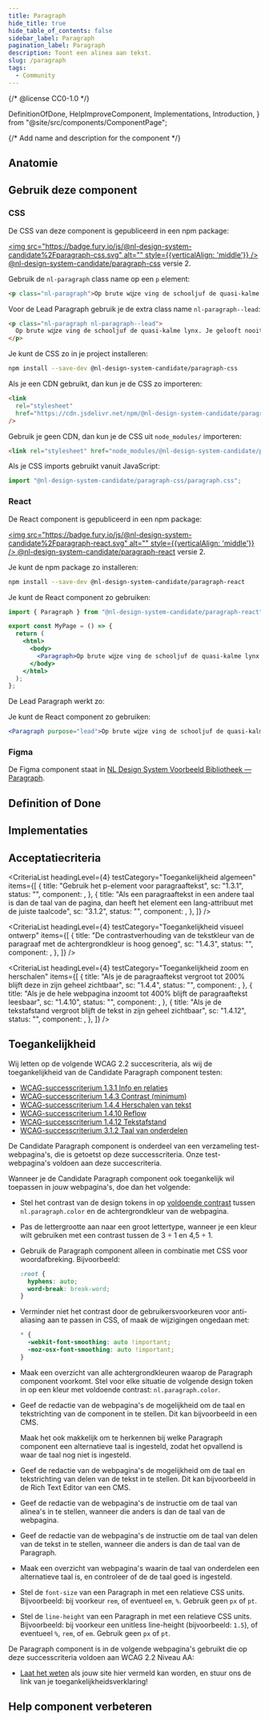 ```yaml
---
title: Paragraph
hide_title: true
hide_table_of_contents: false
sidebar_label: Paragraph
pagination_label: Paragraph
description: Toont een alinea aan tekst.
slug: /paragraph
tags:
  - Community
---
```


{/* @license CC0-1.0 */}

  DefinitionOfDone,
  HelpImproveComponent,
  Implementations,
  Introduction,
} from "@site/src/components/ComponentPage";

{/* Add name and description for the component */}


<Introduction component={component} headingLevel={1} description={description} />

<ComponentAliases component={component} />

## Anatomie

<ComponentAnatomy component={component} illustration={ParagraphIllustration} />

## Gebruik deze component

### CSS

De CSS van deze component is gepubliceerd in een npm package:

[<img src="https://badge.fury.io/js/@nl-design-system-candidate%2Fparagraph-css.svg" alt="" style={{verticalAlign: 'middle'}} /> @nl-design-system-candidate/paragraph-css](https://www.npmjs.com/package/@nl-design-system-candidate/paragraph-css)
versie 2.

Gebruik de `nl-paragraph` class name op een `p` element:

```html
<p class="nl-paragraph">Op brute wĳze ving de schooljuf de quasi-kalme lynx.</p>
```

Voor de Lead Paragraph gebruik je de extra class name `nl-paragraph--lead`:

```html
<p class="nl-paragraph nl-paragraph--lead">
  Op brute wĳze ving de schooljuf de quasi-kalme lynx. Je gelooft nooit wat er toen gebeurde!
</p>
```

Je kunt de CSS zo in je project installeren:

```sh
npm install --save-dev @nl-design-system-candidate/paragraph-css
```

Als je een CDN gebruikt, dan kun je de CSS zo importeren:

```html
<link
  rel="stylesheet"
  href="https://cdn.jsdelivr.net/npm/@nl-design-system-candidate/paragraph-css@2/dist/paragraph.css"
/>
```

Gebruik je geen CDN, dan kun je de CSS uit `node_modules/` importeren:

```html
<link rel="stylesheet" href="node_modules/@nl-design-system-candidate/paragraph-css@2/dist/paragraph.css" />
```

Als je CSS imports gebruikt vanuit JavaScript:

```js
import "@nl-design-system-candidate/paragraph-css/paragraph.css";
```

### React

De React component is gepubliceerd in een npm package:

[<img src="https://badge.fury.io/js/@nl-design-system-candidate%2Fparagraph-react.svg" alt="" style={{verticalAlign: 'middle'}} /> @nl-design-system-candidate/paragraph-react](https://www.npmjs.com/package/@nl-design-system-candidate/paragraph-react)
versie 2.

Je kunt de npm package zo installeren:

```sh
npm install --save-dev @nl-design-system-candidate/paragraph-react
```

Je kunt de React component zo gebruiken:

```jsx
import { Paragraph } from "@nl-design-system-candidate/paragraph-react";

export const MyPage = () => {
  return (
    <html>
      <body>
        <Paragraph>Op brute wĳze ving de schooljuf de quasi-kalme lynx.</Paragraph>
      </body>
    </html>
  );
};
```

De Lead Paragraph werkt zo:

Je kunt de React component zo gebruiken:

```jsx
<Paragraph purpose="lead">Op brute wĳze ving de schooljuf de quasi-kalme lynx.</Paragraph>
```

### Figma

De Figma component staat in [NL Design System Voorbeeld Bibliotheek — Paragraph](https://www.figma.com/design/shhwGcqPLi2CapK0P1zz8O/NLDS---Voorbeeld---Bibliotheek?node-id=150-734&node-type=canvas&t=SxsN8cwA5f9cXqQx-0).

## Definition of Done

<DefinitionOfDone component={component} headingLevel={3} />

## Implementaties

<Implementations component={component} headingLevel={3} />

## Acceptatiecriteria

<AcIntro />

<CriteriaList
  headingLevel={4}
  testCategory="Toegankelijkheid algemeen"
  items={[
    {
      title: "Gebruik het p-element voor paragraaftekst",
      sc: "1.3.1",
      status: "",
      component: <Wcag131 />,
    },
    {
      title:
        "Als een paragraaftekst in een andere taal is dan de taal van de pagina, dan heeft het element een lang-attribuut met de juiste taalcode",
      sc: "3.1.2",
      status: "",
      component: <Wcag312 />,
    },
  ]}
/>

<CriteriaList
  headingLevel={4}
  testCategory="Toegankelijkheid visueel ontwerp"
  items={[
    {
      title: "De contrastverhouding van de tekstkleur van de paragraaf met de achtergrondkleur is hoog genoeg",
      sc: "1.4.3",
      status: "",
      component: <Wcag143 />,
    },
  ]}
/>

<CriteriaList
  headingLevel={4}
  testCategory="Toegankelijkheid zoom en herschalen"
  items={[
    {
      title: "Als je de paragraaftekst vergroot tot 200% blijft deze in zijn geheel zichtbaar",
      sc: "1.4.4",
      status: "",
      component: <Wcag144 />,
    },
    {
      title: "Als je de hele webpagina inzoomt tot 400% blijft de paragraaftekst leesbaar",
      sc: "1.4.10",
      status: "",
      component: <Wcag1410 />,
    },
    {
      title: "Als je de tekstafstand vergroot blijft de tekst in zijn geheel zichtbaar",
      sc: "1.4.12",
      status: "",
      component: <Wcag1412 />,
    },
  ]}
/>

## Toegankelijkheid

Wij letten op de volgende WCAG 2.2 succescriteria, als wij de toegankelijkheid van de Candidate Paragraph component testen:

- [WCAG-successcriterium 1.3.1 Info en relaties](/wcag/1.3.1)
- [WCAG-successcriterium 1.4.3 Contrast (minimum)](/wcag/1.4.3)
- [WCAG-successcriterium 1.4.4 Herschalen van tekst](https://nldesignsystem.nl/wcag/1.4.4)
- [WCAG-successcriterium 1.4.10 Reflow](/wcag/1.4.10)
- [WCAG-successcriterium 1.4.12 Tekstafstand](/wcag/1.4.12)
- [WCAG-successcriterium 3.1.2 Taal van onderdelen](/wcag/3.1.2)

De Candidate Paragraph component is onderdeel van een verzameling test-webpagina's, die is getoetst op deze successcriteria. Onze test-webpagina's voldoen aan deze succescriteria.

Wanneer je de Candidate Paragraph component ook toegankelijk wil toepassen in jouw webpagina's, doe dan het volgende:

- Stel het contrast van de design tokens in op [voldoende contrast](/contrast/) tussen `nl.paragraph.color` en de achtergrondkleur van de webpagina.
- Pas de lettergrootte aan naar een groot lettertype, wanneer je een kleur wilt gebruiken met een contrast tussen de 3 ÷ 1 en 4,5 ÷ 1.
- Gebruik de Paragraph component alleen in combinatie met CSS voor woordafbreking. Bijvoorbeeld:

  ```css
  :root {
    hyphens: auto;
    word-break: break-word;
  }
  ```

- Verminder niet het contrast door de gebruikersvoorkeuren voor anti-aliasing aan te passen in CSS, of maak de wijzigingen ongedaan met:

  ```css
  * {
    -webkit-font-smoothing: auto !important;
    -moz-osx-font-smoothing: auto !important;
  }
  ```

- Maak een overzicht van alle achtergrondkleuren waarop de Paragraph component voorkomt. Stel voor elke situatie de volgende design token in op een kleur met voldoende contrast: `nl.paragraph.color`.
- Geef de redactie van de webpagina's de mogelijkheid om de taal en tekstrichting van de component in te stellen. Dit kan bijvoorbeeld in een CMS.

  Maak het ook makkelijk om te herkennen bij welke Paragraph component een alternatieve taal is ingesteld, zodat het opvallend is waar de taal nog niet is ingesteld.

- Geef de redactie van de webpagina's de mogelijkheid om de taal en tekstrichting van delen van de tekst in te stellen. Dit kan bijvoorbeeld in de Rich Text Editor van een CMS.
- Geef de redactie van de webpagina's de instructie om de taal van alinea's in te stellen, wanneer die anders is dan de taal van de webpagina.
- Geef de redactie van de webpagina's de instructie om de taal van delen van de tekst in te stellen, wanneer die anders is dan de taal van de Paragraph.
- Maak een overzicht van webpagina's waarin de taal van onderdelen een alternatieve taal is, en controleer of de de taal goed is ingesteld.
- Stel de `font-size` van een Paragraph in met een relatieve CSS units. Bijvoorbeeld: bij voorkeur `rem`, of eventueel `em`, `%`. Gebruik geen `px` of `pt`.
- Stel de `line-height` van een Paragraph in met een relatieve CSS units. Bijvoorbeeld: bij voorkeur een unitless line-height (bijvoorbeeld: `1.5`), of eventueel `%`, `rem`, of `em`. Gebruik geen `px` of `pt`.

De Paragraph component is in de volgende webpagina's gebruikt die op deze successcriteria voldoen aan WCAG 2.2 Niveau AA:

- [Laat het weten](project/kernteam) als jouw site hier vermeld kan worden, en stuur ons de link van je toegankelijkheidsverklaring!

## Help component verbeteren

<HelpImproveComponent component={component} headingLevel={3} />
